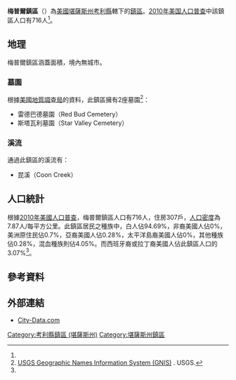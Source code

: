 {{noteTA
|G1=USState
}}
{{Infobox settlement
|official_name = 梅普爾鎮區
|native_name = Maple Township
|settlement_type = 鎮區
|image_map = Map highlighting Maple Township, Cowley County, Kansas.svg
|map_caption = 梅普爾鎮區在考利縣的位置
|coordinates_display = inline,title
|coordinates_region = US-KS
|subdivision_type = [[世界政區索引|國家]]
|subdivision_name = [[美国|美国]]
|subdivision_type1 = [[美國行政區劃|州]]
|subdivision_name1 = [[堪薩斯州|堪薩斯州]]
|subdivision_type2 = [[堪薩斯州行政區劃|縣]]
|subdivision_name2 = [[考利縣_(堪薩斯州)|考利縣]]
|area_total_km2 = 90.92
|area_land_km2 = 90.91
|area_water_km2 = 0.01
|area_total_sq_mi =
|area_land_sq_mi =
|area_water_sq_mi =
|area_water_percent = 0.01
|population_as_of = [[2010年美国人口普查|2010]]
|population_footnotes = <ref name="Census 2010">{{cite web| url=http://factfinder2.census.gov| title=Race, Hispanic or Latino, Age, and Housing Occupancy: 2010 Census Redistricting Data, Maple township, Cowley County, Kansas| publisher=U.S. Census Bureau, American FactFinder 2| accessdate=2016-05-27| archive-date=2013-09-11| archive-url=https://web.archive.org/web/20130911234518/http://factfinder2.census.gov/| dead-url=no}}</ref>
|population_total = 716
|population_density_km2 = auto
|elevation_footnotes = 
|elevation_m = 377
|elevation_ft = 1237
|latd = 37
|latm = 26
|lats = 12
|latNS = N
|longd = 97
|longm = 05
|longs = 38
|longEW = W
|postal_code_type =
|postal_code = 
|blank_name = [[聯邦資料處理標準|FIPS代碼]]
|blank_info = 20-44450
|blank1_name = [[地名信息系统|GNIS編號]] 
|blank1_info = [http://geonames.usgs.gov/pls/gnispublic/f?p=gnispq:3:::NO::P3_FID:0470215 0470215]
|website = 
|footnotes = 
}}

'''梅普爾鎮區'''（{{lang-en|'''Maple Township'''}}）為[[美國|美國]][[堪薩斯州|堪薩斯州]][[考利縣_(堪薩斯州)|考利縣]]轄下的[[行政鎮區|鎮區]]。[[2010年美国人口普查|2010年美国人口普查]]中該鎮區人口有716人<ref name="Census 2010"/>。

==地理==
梅普爾鎮區涵蓋面積{{convert|90.92|km2|sqmi}}，境內無城市。

===墓園===
根據[[美國地質調查局|美國地質調查局]]的資料，此鎮區擁有2座墓園<ref>[http://geonames.usgs.gov/domestic/index.html USGS Geographic Names Information System (GNIS)] {{Wayback|url=http://geonames.usgs.gov/domestic/index.html |date=20190428150204 }}. USGS.</ref>：
*雷德巴德墓園（Red Bud Cemetery）
*斯塔瓦利墓園（Star Valley Cemetery）

===溪流===
通過此鎮區的溪流有：
*昆溪（Coon Creek）

==人口統計==
根據[[2010年美國人口普查|2010年美國人口普查]]，梅普爾鎮區人口有716人，住房307戶，[[人口密度|人口密度]]為7.87人/每平方公里。此鎮區居民之種族中，白人佔94.69%，非裔美國人佔0%，美洲原住民佔0.7%，亞裔美國人佔0.28%，太平洋島裔美國人佔0%，其他種族佔0.28%，混血種族則佔4.05%。而西班牙裔或拉丁裔美國人佔此鎮區人口的3.07%<ref name="Census 2010"/>。

==參考資料==
{{reflist}}

==外部連結==
*[http://www.city-data.com/township/Maple-Cowley-KS.html City-Data.com] {{Wayback|url=http://www.city-data.com/township/Maple-Cowley-KS.html |date=20190719143929 }}

{{考利縣 (堪薩斯州)}}

{{DEFAULTSORT:Maple}}
[[Category:考利縣鎮區_(堪薩斯州)|Category:考利縣鎮區 (堪薩斯州)]]
[[Category:堪薩斯州鎮區|Category:堪薩斯州鎮區]]